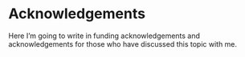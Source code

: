 # Acknowledgements {-}

Here I'm going to write in funding acknowledgements and acknowledgements for those who have discussed this topic with me.